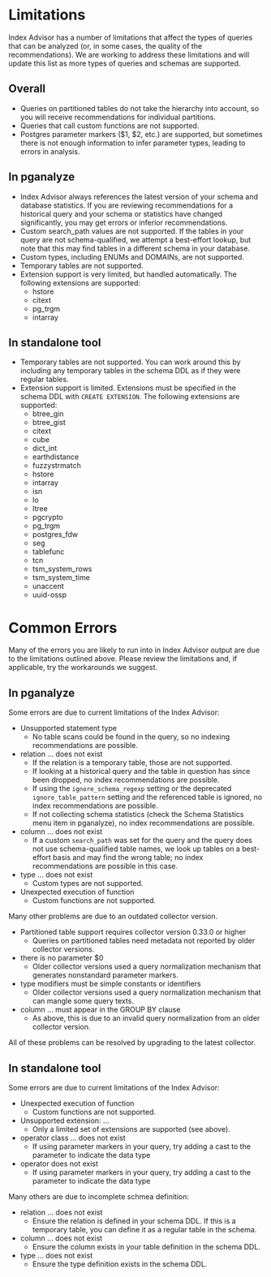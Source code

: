 # Limitations

Index Advisor has a number of limitations that affect the types of queries that can
be analyzed (or, in some cases, the quality of the recommendations). We are working
to address these limitations and will update this list as more types of queries and
schemas are supported.

## Overall
 - Queries on partitioned tables do not take the hierarchy into account, so you will
   receive recommendations for individual partitions.
 - Queries that call custom functions are not supported.
 - Postgres parameter markers ($1, $2, etc.) are supported, but sometimes there is not
   enough information to infer parameter types, leading to errors in analysis.

## In pganalyze
 - Index Advisor always references the latest version of your schema and database statistics. If you are
   reviewing recommendations for a historical query and your schema or statistics have changed significantly,
   you may get errors or inferior recommendations.
 - Custom search_path values are not supported. If the tables in your query are not schema-qualified,
   we attempt a best-effort lookup, but note that this may find tables in a different schema in your
   database.
 - Custom types, including ENUMs and DOMAINs, are not supported.
 - Temporary tables are not supported.
 - Extension support is very limited, but handled automatically. The following extensions are supported:
   - hstore
   - citext
   - pg_trgm
   - intarray

## In standalone tool
 - Temporary tables are not supported. You can work around this by including any temporary tables in the
   schema DDL as if they were regular tables.
 - Extension support is limited. Extensions must be specified in the schema DDL with `CREATE EXTENSION`.
   The following extensions are supported:
   - btree_gin
   - btree_gist
   - citext
   - cube
   - dict_int
   - earthdistance
   - fuzzystrmatch
   - hstore
   - intarray
   - isn
   - lo
   - ltree
   - pgcrypto
   - pg_trgm
   - postgres_fdw
   - seg
   - tablefunc
   - tcn
   - tsm_system_rows
   - tsm_system_time
   - unaccent
   - uuid-ossp

# Common Errors

Many of the errors you are likely to run into in Index Advisor output
are due to the limitations outlined above. Please review the limitations
and, if applicable, try the workarounds we suggest.

## In pganalyze

Some errors are due to current limitations of the Index Advisor:
 - Unsupported statement type
   - No table scans could be found in the query, so no indexing recommendations
     are possible.
 - relation ... does not exist
   - If the relation is a temporary table, those are not supported.
   - If looking at a historical query and the table in question has since been
     dropped, no index recommendations are possible.
   - If using the `ignore_schema_regexp` setting or the deprecated `ignore_table_pattern` setting
     and the referenced table is ignored, no index recommendations are possible.
   - If not collecting schema statistics (check the Schema Statistics menu item in pganalyze),
     no index recommendations are possible.
 - column ... does not exist
   - If a custom `search_path` was set for the query and the query does not use schema-qualified
     table names, we look up tables on a best-effort basis and may find the wrong table; no
     index recommendations are possible in this case.
 - type ... does not exist
   - Custom types are not supported.
 - Unexpected execution of function 
   - Custom functions are not supported.

Many other problems are due to an outdated collector version.
 - Partitioned table support requires collector version 0.33.0 or higher
   - Queries on partitioned tables need metadata not reported by older collector
     versions.
 - there is no parameter $0
   - Older collector versions used a query normalization mechanism that
     generates nonstandard parameter markers.
 - type modifiers must be simple constants or identifiers
   - Older collector versions used a query normalization mechanism that
     can mangle some query texts.
 - column ... must appear in the GROUP BY clause
   - As above, this is due to an invalid query normalization from an
     older collector version.

All of these problems can be resolved by upgrading to the latest collector.


## In standalone tool

Some errors are due to current limitations of the Index Advisor:
 - Unexpected execution of function 
   - Custom functions are not supported.
 - Unsupported extension: ...
   - Only a limited set of extensions are supported (see above).
 - operator class ... does not exist
   - If using parameter markers in your query, try adding a cast to the parameter to indicate the data type
 - operator does not exist
   - If using parameter markers in your query, try adding a cast to the parameter to indicate the data type

Many others are due to incomplete schmea definition:
 - relation ... does not exist
   - Ensure the relation is defined in your schema DDL. If this is a temporary table, you can
     define it as a regular table in the schema.
 - column ... does not exist
   - Ensure the column exists in your table definition in the schema DDL.
 - type ... does not exist
   - Ensure the type definition exists in the schema DDL.
